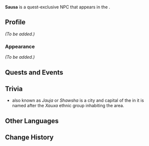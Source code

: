 {{Meta
<!-- Remove this template after adding the missing info -->
|missing_NPC_profile  = yes
<!--
|missing_NPC_idle     = yes
|missing_NPC_dialogue = yes
-->
}}
{{Character Infobox
|type             = Quest NPC
|image            = NPC Sausa.png
|realname         = <!-- Optional, if different from in-game name -->
|deceased         = <!-- Past (for deceased prior to events of the game) or free response -->
|region           = Natlan
|location         = Natlan
|affiliation      = Scions of the Canopy
|affiliation2     = Courier's Longhouse (Faction)
|title            = 

|ancestry         = <!-- Clan/family -->
|father           = 
|mother           = 
|spouse           = 
|sibling          = 
|child            = 
|relative         = 

|voiceEN          = 
|voiceCN          = 
|voiceJP          = 
|voiceKR          = 
}}
'''Sausa''' is a quest-exclusive NPC that appears in the {{Quest|Flowers Resplendent on the Sun-Scorched Sojourn}}.
<!--
==Location==
{{subst:#tag:gallery|
NPC Location {{subst:#titleparts:{{subst:PAGENAME}}}}.png{{subst:!}}{{subst:#titleparts:{{subst:PAGENAME}}}}'s location
NPC Location {{subst:#titleparts:{{subst:PAGENAME}}}} Context.png{{subst:!}}Additional context
}}
-->
==Profile==
<!--Detailed story/lore information goes here.-->
''(To be added.)''

===Appearance===
<!--Keep appearance section short and concise. Limit to 2 paragraphs with 3-4 sentences each.-->
''(To be added.)''

==Quests and Events==
{{Quests and Events}}
<!--
==Idle Quotes==
{{Dialogue Start}}
: {{DIcon|Idle}} {{Tx}}
:: {{A|VO {{subst:#titleparts:{{subst:PAGENAME}}}} 01.ogg}} "{{Tx}}"
{{Dialogue End}}

==Dialogue==
{{Dialogue Start}}
:'''{{subst:#titleparts:{{subst:PAGENAME}}}}:''' 
:{{DIcon}}
{{Dialogue End}}
<!--
==Event Dialogue==
===Event Name===
{{Dialogue Start}}
:'''{{subst:#titleparts:{{subst:PAGENAME}}}}:'''
{{Dialogue End}}
-->
==Trivia==
*{{w|Jauja|Sausa}} also known as ''Jauja'' or ''Shawsha'' is a city and capital of the {{w|Jauja province}} in {{w|Peru}} it is named after the ''Xauxa'' ethnic group inhabiting the area.
==Other Languages==
{{Other Languages|default_hidden=1
|en      = Sausa
|zhs     = 莎乌莎
|zhs_rm  = Shāwūshā
|zht     = 莎烏莎
|zht_rm  = Shāwūshā
|ja      = サウサ
|ja_rm   = Sausa
|ko      = 사우사
|es      = Sausa
|fr      = Sausa
|ru      = Сауса
|th      = Sausa
|vi      = Sausa
|de      = Sausa
|id      = Sausa
|pt      = Sausa
|tr      = Sausa
|it      = Sausa
}}

==Change History==
{{Change History|5.0}}
<!--
==References==
{{Reflist}}
-->